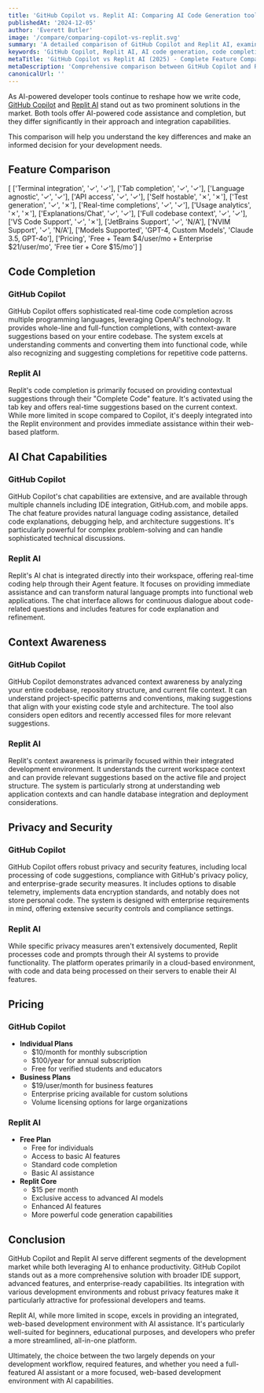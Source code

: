 ```yaml
---
title: 'GitHub Copilot vs. Replit AI: Comparing AI Code Generation tools (2025)'
publishedAt: '2024-12-05'
author: 'Everett Butler'
image: '/compare/comparing-copilot-vs-replit.svg'
summary: 'A detailed comparison of GitHub Copilot and Replit AI, examining their features, capabilities, pricing, and use cases to help developers choose the right AI-powered development tool.'
keywords: 'GitHub Copilot, Replit AI, AI code generation, code completion, developer tools comparison, AI programming, code assistance, development environment'
metaTitle: 'GitHub Copilot vs Replit AI (2025) - Complete Feature Comparison'
metaDescription: 'Comprehensive comparison between GitHub Copilot and Replit AI, exploring their features, pricing, and capabilities to help developers make an informed choice.'
canonicalUrl: ''
---
```


As AI-powered developer tools continue to reshape how we write code, [GitHub Copilot](https://github.com/home) and [Replit AI](https://replit.com/) stand out as two prominent solutions in the market. Both tools offer AI-powered code assistance and completion, but they differ significantly in their approach and integration capabilities. 

This comparison will help you understand the key differences and make an informed decision for your development needs.

## Feature Comparison

[
    ['Terminal integration', '✓', '✓'],
    ['Tab completion', '✓', '✓'],
    ['Language agnostic', '✓', '✓'],
    ['API access', '✓', '✓'],
    ['Self hostable', '✗', '✗'],
    ['Test generation', '✓', '✗'],
    ['Real-time completions', '✓', '✓'],
    ['Usage analytics', '✗', '✗'],
    ['Explanations/Chat', '✓', '✓'],
    ['Full codebase context', '✓', '✓'],
    ['VS Code Support', '✓', '✗'],
    ['JetBrains Support', '✓', 'N/A'],
    ['NVIM Support', '✓', 'N/A'],
    ['Models Supported', 'GPT-4, Custom Models', 'Claude 3.5, GPT-4o'],
    ['Pricing', 'Free + Team $4/user/mo + Enterprise $21/user/mo', 'Free tier + Core $15/mo']
]

## Code Completion

### GitHub Copilot
GitHub Copilot offers sophisticated real-time code completion across multiple programming languages, leveraging OpenAI's technology. It provides whole-line and full-function completions, with context-aware suggestions based on your entire codebase. The system excels at understanding comments and converting them into functional code, while also recognizing and suggesting completions for repetitive code patterns.

### Replit AI
Replit's code completion is primarily focused on providing contextual suggestions through their "Complete Code" feature. It's activated using the tab key and offers real-time suggestions based on the current context. While more limited in scope compared to Copilot, it's deeply integrated into the Replit environment and provides immediate assistance within their web-based platform.

## AI Chat Capabilities

### GitHub Copilot
GitHub Copilot's chat capabilities are extensive, and are available through multiple channels including IDE integration, GitHub.com, and mobile apps. The chat feature provides natural language coding assistance, detailed code explanations, debugging help, and architecture suggestions. It's particularly powerful for complex problem-solving and can handle sophisticated technical discussions.

### Replit AI
Replit's AI chat is integrated directly into their workspace, offering real-time coding help through their Agent feature. It focuses on providing immediate assistance and can transform natural language prompts into functional web applications. The chat interface allows for continuous dialogue about code-related questions and includes features for code explanation and refinement.

## Context Awareness

### GitHub Copilot
GitHub Copilot demonstrates advanced context awareness by analyzing your entire codebase, repository structure, and current file context. It can understand project-specific patterns and conventions, making suggestions that align with your existing code style and architecture. The tool also considers open editors and recently accessed files for more relevant suggestions.

### Replit AI
Replit's context awareness is primarily focused within their integrated development environment. It understands the current workspace context and can provide relevant suggestions based on the active file and project structure. The system is particularly strong at understanding web application contexts and can handle database integration and deployment considerations.

## Privacy and Security

### GitHub Copilot
GitHub Copilot offers robust privacy and security features, including local processing of code suggestions, compliance with GitHub's privacy policy, and enterprise-grade security measures. It includes options to disable telemetry, implements data encryption standards, and notably does not store personal code. The system is designed with enterprise requirements in mind, offering extensive security controls and compliance settings.

### Replit AI
While specific privacy measures aren't extensively documented, Replit processes code and prompts through their AI systems to provide functionality. The platform operates primarily in a cloud-based environment, with code and data being processed on their servers to enable their AI features.

## Pricing

### GitHub Copilot
- **Individual Plans**
  - $10/month for monthly subscription
  - $100/year for annual subscription
  - Free for verified students and educators
- **Business Plans**
  - $19/user/month for business features
  - Enterprise pricing available for custom solutions
  - Volume licensing options for large organizations

### Replit AI
- **Free Plan**
  - Free for individuals
  - Access to basic AI features
  - Standard code completion
  - Basic AI assistance
- **Replit Core**
  - $15 per month
  - Exclusive access to advanced AI models
  - Enhanced AI features
  - More powerful code generation capabilities

## Conclusion

GitHub Copilot and Replit AI serve different segments of the development market while both leveraging AI to enhance productivity. GitHub Copilot stands out as a more comprehensive solution with broader IDE support, advanced features, and enterprise-ready capabilities. Its integration with various development environments and robust privacy features make it particularly attractive for professional developers and teams.

Replit AI, while more limited in scope, excels in providing an integrated, web-based development environment with AI assistance. It's particularly well-suited for beginners, educational purposes, and developers who prefer a more streamlined, all-in-one platform. 

Ultimately, the choice between the two largely depends on your development workflow, required features, and whether you need a full-featured AI assistant or a more focused, web-based development environment with AI capabilities.
